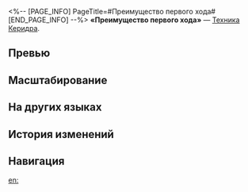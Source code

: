<%-- [PAGE_INFO]
PageTitle=#Преимущество первого хода#
[END_PAGE_INFO] --%>
{{Навык Инфобокс
|Название         = Преимущество первого хода
|Изображение      = Навык Преимущество первого хода.png
|Персонаж         = Керидра
|Тип              = Техника
|Тэг              = Поддержка
|УронСтойк        = 
|ЭнергияГен       = 
|Энергия          = 
|Длительность     = 
|Описание         = После использования техники получает статус Боевые заслуги. Смена активного персонажа передаёт ему этот статус. В начале следующего боя использует свой навык на персонаже со статусом Боевые заслуги 1 раз. Это использование навыка не расходует очки навыков.
|Свойство1        = 
|Масштабирование1 = 
}}
'''«Преимущество первого хода»''' — [[Техника]] [[Керидра]].

==Превью==
{{Превью
|Файл = Преимущество первого хода Превью
}}

==Масштабирование==


==На других языках==
{{На других языках
|en   = First-Move Advantage
|zhs  = 先手优势
|zht  = 先發優勢
|ja   = {{Rubi|先手有利|せんてゆうり}}
|ko   = 선수 우위
|es   = Ventaja de la iniciativa
|fr   = Initiative
|ru   = Преимущество первого хода
|th   = First-Move Advantage
|vi   = Ưu Thế Đi Trước
|de   = Vorteil der Initiative
|id   = First-Move Advantage
|pt   = Vantagem do Primeiro Movimento
}}

==История изменений==
{{История изменений|3.5}}

==Навигация==
{{Навык Навбокс|Керидра}}

[[en:]]